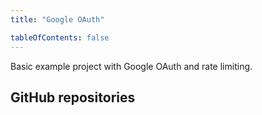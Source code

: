```yaml
---
title: "Google OAuth"

tableOfContents: false
---
```



Basic example project with Google OAuth and rate limiting.

## GitHub repositories

<CardGrid>
  <LinkCard
    title="Astro"
    href="https://github.com/lucia-auth/example-astro-google-oauth"
  />
  <LinkCard
    title="Next.js"
    href="https://github.com/lucia-auth/example-nextjs-google-oauth"
  />
  <LinkCard
    title="SvelteKit"
    href="https://github.com/lucia-auth/example-sveltekit-google-oauth"
  />
</CardGrid>